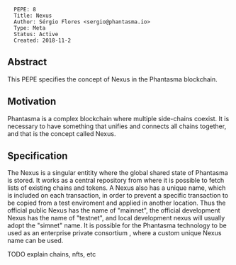 <pre>
  PEPE: 8
  Title: Nexus
  Author: Sérgio Flores <sergio@phantasma.io>
  Type: Meta
  Status: Active
  Created: 2018-11-2
</pre>

==Abstract==

This PEPE specifies the concept of Nexus in the Phantasma blockchain.

==Motivation==

Phantasma is a complex blockchain where multiple side-chains coexist. It is necessary to have something that unifies and connects all chains together, and that is the concept called Nexus.

==Specification==

The Nexus is a singular entitity where the global shared state of Phantasma is stored. It works as a central repository from where it is possible to fetch lists of existing chains and tokens.
A Nexus also has a unique name, which is included on each transaction, in order to prevent a specific transaction to be copied from a test enviroment and applied in another location.
Thus the official public Nexus has the name of "mainnet", the official development Nexus has the name of "testnet", and local development nexus will usually adopt the "simnet" name.
It is possible for the Phantasma technology to be used as an enterprise private consortium , where a custom unique Nexus name can be used.

TODO explain chains, nfts, etc
